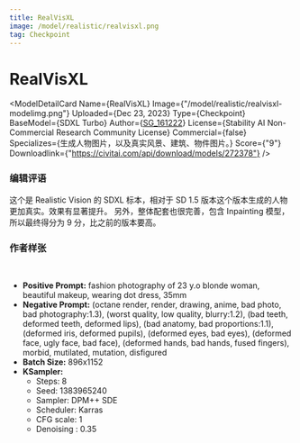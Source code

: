 ```yaml
---
title: RealVisXL 
image: /model/realistic/realvisxl.png
tag: Checkpoint
---
```



# RealVisXL

<ModelDetailCard 
  Name={<span>RealVisXL</span>}
  Image={"/model/realistic/realvisxl-modelimg.png"}
  Uploaded={<span>Dec 23, 2023</span>}
  Type={<span>Checkpoint</span>}
  BaseModel={<span>SDXL Turbo</span>}
  Author={<a href="https://civitai.com/user/SG_161222">SG_161222</a>}
  License={<span>Stability AI Non-Commercial Research Community License</span>}
  Commercial={false}
  Specializes={<span>生成人物图片，以及真实风景、建筑、物件图片。</span>}
  Score={"9"}
  Downloadlink={"https://civitai.com/api/download/models/272378"}
/>

### 编辑评语

这个是 Realistic Vision 的 SDXL 标本，相对于 SD 1.5 版本这个版本生成的人物更加真实。效果有显著提升。
另外，整体配套也很完善，包含 Inpainting 模型，所以最终得分为 9 分，比之前的版本要高。

### 作者样张

<br/>
<PhotoProvider>
  <PhotoView src="/model/realistic/005.png">
    <img src="/model/realistic/005.png" alt="" className='rounded-lg'/>
  </PhotoView>
</PhotoProvider>

* **Positive Prompt:** fashion photography of 23 y.o blonde woman, beautiful makeup, wearing dot dress, 35mm
* **Negative Prompt:**  (octane render, render, drawing, anime, bad photo, bad photography:1.3), (worst quality, low quality, blurry:1.2), (bad teeth, deformed teeth, deformed lips), (bad anatomy, bad proportions:1.1), (deformed iris, deformed pupils), (deformed eyes, bad eyes), (deformed face, ugly face, bad face), (deformed hands, bad hands, fused fingers), morbid, mutilated, mutation, disfigured
* **Batch Size:** 896x1152
* **KSampler:** 
  * Steps: 8
  * Seed: 1383965240
  * Sampler: DPM++ SDE 
  * Scheduler: Karras
  * CFG scale: 1
  * Denoising : 0.35